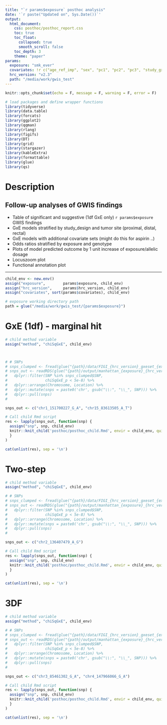 ```yaml
---
title: "`r params$exposure` posthoc analysis"
date: '`r paste("Updated on", Sys.Date())`'
output: 
  html_document:
    css: posthoc/posthoc_report.css
    toc: true
    toc_float:
      collapsed: true
      smooth_scroll: false
    toc_depth: 3
    theme: "paper"
params:
  exposure: "smk_ever"
  covariates: !r c("age_ref_imp", "sex", "pc1", "pc2", "pc3", "study_gxe")
  hrc_version: "v2.3"
  path: "/media/work/gwis_test"
---
```


```r
knitr::opts_chunk$set(echo = F, message = F, warning = F, error = F)

# load packages and define wrapper functions
library(tidyverse)
library(data.table)
library(forcats)
library(ggplot2)
library(qqman)
library(rlang)
library(figifs)
library(DT)
library(grid)
library(stargazer)
library(kableExtra)
library(formattable)
library(glue)
library(qs)
```


# Description

## Follow-up analyses of GWIS findings  
- Table of significant and suggestive (1df GxE only) ```r params$exposure``` GWIS findings  
- GxE models stratified by study_design and tumor site (proximal, distal, rectal)  
- GxE models with additional covariate sets (might do this for aspirin ..)  
- Odds ratios stratified by exposure and genotype  
- Plots of model predicted outcome by 1 unit increase of exposure/allelic dosage  
- Locuszoom plot   
- Functional annotation plot   

---

<!-- define variables -->
```r
child_env <- new.env()
assign("exposure",        params$exposure, child_env)
assign("hrc_version",     params$hrc_version, child_env)
assign("covariates", sort(params$covariates), child_env)

# exposure working directory path
path = glue("/media/work/gwis_test/{params$exposure}")
```


# GxE (1df) - marginal hit
```r
# child method variable
assign("method", "chiSqGxE", child_env)



# # SNPs
# snps_clumped <- fread(glue("{path}/data/FIGI_{hrc_version}_gxeset_{exposure}_chiSqGxE_ldclump.clumped"), header = T, stringsAsFactors = F)
# snps_out <- readRDS(glue("{path}/output/manhattan_{exposure}_{hrc_version}_chiSqGxE_df.rds")) %>%
#   dplyr::filter(SNP %in% snps_clumped$SNP,
#                 chiSqGxE_p < 5e-8) %>%
#   dplyr::arrange(Chromosome, Location) %>%
#   dplyr::mutate(snps = paste0('chr', gsub("\\:", "\\_", SNP))) %>%
#   dplyr::pull(snps)
#

snps_out <- c("chr1_151700227_G_A", "chr15_83613505_A_T")

# Call child Rmd script
res <- lapply(snps_out, function(snp) {
  assign("snp", snp, child_env)
  knitr::knit_child('posthoc/posthoc_child.Rmd', envir = child_env, quiet = TRUE)
  }
)

cat(unlist(res), sep = '\n')
```


# Two-step
```r
# child method variable
assign("method", "chiSqGxE", child_env)

# # SNPs
# snps_clumped <- fread(glue("{path}/data/FIGI_{hrc_version}_gxeset_{exposure}_chiSqGxE_ldclump.clumped"), header = T, stringsAsFactors = F)
# snps_out <- readRDS(glue("{path}/output/manhattan_{exposure}_{hrc_version}_chiSqGxE_df.rds")) %>%
#   dplyr::filter(SNP %in% snps_clumped$SNP,
#                 chiSqGxE_p < 5e-8) %>%
#   dplyr::arrange(Chromosome, Location) %>%
#   dplyr::mutate(snps = paste0('chr', gsub("\\:", "\\_", SNP))) %>%
#   dplyr::pull(snps)
#

snps_out <- c("chr2_136407479_A_G")

# Call child Rmd script
res <- lapply(snps_out, function(snp) {
  assign("snp", snp, child_env)
  knitr::knit_child('posthoc/posthoc_child.Rmd', envir = child_env, quiet = TRUE)
  }
)

cat(unlist(res), sep = '\n')
```




# 3DF
```r
# child method variable
assign("method", "chiSqGxE", child_env)

# # SNPs
# snps_clumped <- fread(glue("{path}/data/FIGI_{hrc_version}_gxeset_{exposure}_chiSqGxE_ldclump.clumped"), header = T, stringsAsFactors = F)
# snps_out <- readRDS(glue("{path}/output/manhattan_{exposure}_{hrc_version}_chiSqGxE_df.rds")) %>%
#   dplyr::filter(SNP %in% snps_clumped$SNP,
#                 chiSqGxE_p < 5e-8) %>%
#   dplyr::arrange(Chromosome, Location) %>%
#   dplyr::mutate(snps = paste0('chr', gsub("\\:", "\\_", SNP))) %>%
#   dplyr::pull(snps)
#

snps_out <- c("chr3_85461302_G_A", "chr4_147966066_G_A")

# Call child Rmd script
res <- lapply(snps_out, function(snp) {
  assign("snp", snp, child_env)
  knitr::knit_child('posthoc/posthoc_child.Rmd', envir = child_env, quiet = TRUE)
  }
)

cat(unlist(res), sep = '\n')
```


